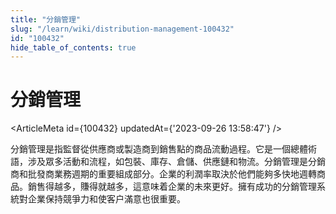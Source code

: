 ```yaml
---
title: "分銷管理"
slug: "/learn/wiki/distribution-management-100432"
id: "100432"
hide_table_of_contents: true
---
```



# 分銷管理

<ArticleMeta id={100432} updatedAt={'2023-09-26 13:58:47'} />
<div className='border-solid border-b border-t-0 my-4 border-[var(--ifm-color-gray-300)]' />

分銷管理是指監督從供應商或製造商到銷售點的商品流動過程。它是一個總體術語，涉及眾多活動和流程，如包裝、庫存、倉儲、供應鏈和物流。分銷管理是分銷商和批發商業務週期的重要組成部分。企業的利潤率取決於他們能夠多快地週轉商品。銷售得越多，賺得就越多，這意味着企業的未來更好。擁有成功的分銷管理系統對企業保持競爭力和使客户滿意也很重要。
